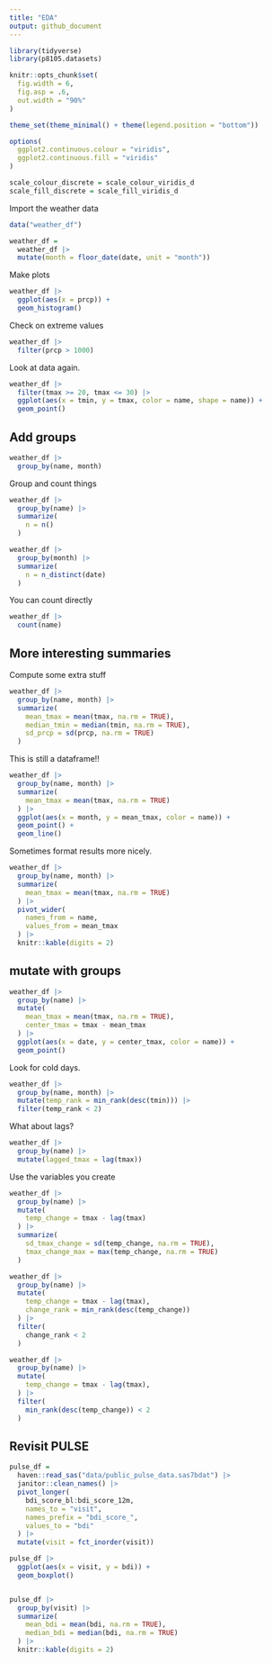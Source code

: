 ```yaml
---
title: "EDA"
output: github_document
---
```


```r
library(tidyverse)
library(p8105.datasets)

knitr::opts_chunk$set(
  fig.width = 6,
  fig.asp = .6,
  out.width = "90%"
)

theme_set(theme_minimal() + theme(legend.position = "bottom"))

options(
  ggplot2.continuous.colour = "viridis",
  ggplot2.continuous.fill = "viridis"
)

scale_colour_discrete = scale_colour_viridis_d
scale_fill_discrete = scale_fill_viridis_d
```

Import the weather data

```r
data("weather_df")

weather_df = 
  weather_df |> 
  mutate(month = floor_date(date, unit = "month"))
```

Make plots

```r
weather_df |> 
  ggplot(aes(x = prcp)) + 
  geom_histogram()
```

Check on extreme values

```r
weather_df |> 
  filter(prcp > 1000)
```

Look at data again.

```r
weather_df |> 
  filter(tmax >= 20, tmax <= 30) |> 
  ggplot(aes(x = tmin, y = tmax, color = name, shape = name)) + 
  geom_point()
```

## Add groups

```r
weather_df |> 
  group_by(name, month)
```

Group and count things

```r
weather_df |> 
  group_by(name) |> 
  summarize(
    n = n()
  )
```

```r
weather_df |> 
  group_by(month) |> 
  summarize(
    n = n_distinct(date)
  )
```

You can count directly

```r
weather_df |> 
  count(name)
```

## More interesting summaries

Compute some extra stuff

```r
weather_df |> 
  group_by(name, month) |> 
  summarize(
    mean_tmax = mean(tmax, na.rm = TRUE),
    median_tmin = median(tmin, na.rm = TRUE), 
    sd_prcp = sd(prcp, na.rm = TRUE)
  )
```

This is still a dataframe!!

```r
weather_df |> 
  group_by(name, month) |> 
  summarize(
    mean_tmax = mean(tmax, na.rm = TRUE)
  ) |> 
  ggplot(aes(x = month, y = mean_tmax, color = name)) +
  geom_point() + 
  geom_line()
```

Sometimes format results more nicely.

```r
weather_df |> 
  group_by(name, month) |> 
  summarize(
    mean_tmax = mean(tmax, na.rm = TRUE)
  ) |> 
  pivot_wider(
    names_from = name,
    values_from = mean_tmax
  ) |> 
  knitr::kable(digits = 2)
```

## mutate with groups

```r
weather_df |> 
  group_by(name) |> 
  mutate(
    mean_tmax = mean(tmax, na.rm = TRUE), 
    center_tmax = tmax - mean_tmax
  ) |> 
  ggplot(aes(x = date, y = center_tmax, color = name)) +
  geom_point()
```

Look for cold days.

```r
weather_df |> 
  group_by(name, month) |> 
  mutate(temp_rank = min_rank(desc(tmin))) |> 
  filter(temp_rank < 2)
```

What about lags?

```r
weather_df |> 
  group_by(name) |> 
  mutate(lagged_tmax = lag(tmax))
```

Use the variables you create

```r
weather_df |> 
  group_by(name) |> 
  mutate(
    temp_change = tmax - lag(tmax)
  ) |> 
  summarize(
    sd_tmax_change = sd(temp_change, na.rm = TRUE),
    tmax_change_max = max(temp_change, na.rm = TRUE)
  )
```


```r
weather_df |> 
  group_by(name) |> 
  mutate(
    temp_change = tmax - lag(tmax), 
    change_rank = min_rank(desc(temp_change))
  ) |>
  filter(
    change_rank < 2
  )

```

```r
weather_df |> 
  group_by(name) |> 
  mutate(
    temp_change = tmax - lag(tmax), 
  ) |>
  filter(
    min_rank(desc(temp_change)) < 2
  )
```
















## Revisit PULSE

```r
pulse_df = 
  haven::read_sas("data/public_pulse_data.sas7bdat") |> 
  janitor::clean_names() |> 
  pivot_longer(
    bdi_score_bl:bdi_score_12m,
    names_to = "visit",
    names_prefix = "bdi_score_",
    values_to = "bdi"
  ) |> 
  mutate(visit = fct_inorder(visit))

pulse_df |> 
  ggplot(aes(x = visit, y = bdi)) + 
  geom_boxplot()


pulse_df |> 
  group_by(visit) |> 
  summarize(
    mean_bdi = mean(bdi, na.rm = TRUE),
    median_bdi = median(bdi, na.rm = TRUE)
  ) |> 
  knitr::kable(digits = 2)
```











